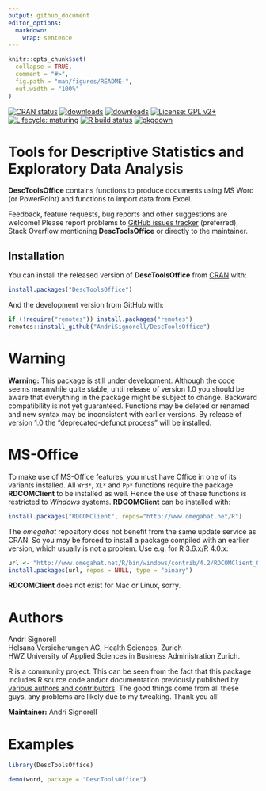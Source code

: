 ```yaml
---
output: github_document
editor_options: 
  markdown: 
    wrap: sentence
---
```


<!-- README.md is generated from README.Rmd. Please edit that file -->

```r
knitr::opts_chunk$set(
  collapse = TRUE,
  comment = "#>",
  fig.path = "man/figures/README-",
  out.width = "100%"
)
```

<!-- badges: start -->

[![CRAN status](https://www.r-pkg.org/badges/version-last-release/DescTools)](https://CRAN.R-project.org/package=DescTools) [![downloads](https://cranlogs.r-pkg.org/badges/grand-total/DescTools)](https://CRAN.R-project.org/package=DescTools) [![downloads](http://cranlogs.r-pkg.org/badges/last-week/DescTools)](https://CRAN.R-project.org/package=DescTools) [![License: GPL v2+](https://img.shields.io/badge/License-GPL%20v2+-blue.svg)](https://www.gnu.org/licenses/old-licenses/gpl-2.0.en.html) [![Lifecycle: maturing](https://img.shields.io/badge/lifecycle-maturing-blue.svg)](https://lifecycle.r-lib.org/articles/stages.html) [![R build status](https://github.com/AndriSignorell/DescTools/workflows/R-CMD-check/badge.svg)](https://github.com/AndriSignorell/DescTools/actions) [![pkgdown](https://github.com/AndriSignorell/DescTools/workflows/pkgdown/badge.svg)](https://andrisignorell.github.io/DescTools/)

<!-- badges: end -->

# Tools for Descriptive Statistics and Exploratory Data Analysis

**DescToolsOffice** contains functions to produce documents using MS Word (or PowerPoint) and functions to import data from Excel.

Feedback, feature requests, bug reports and other suggestions are welcome!
Please report problems to [GitHub issues tracker](https://github.com/AndriSignorell/DescToolsOffice/issues) (preferred), Stack Overflow mentioning **DescToolsOffice** or directly to the maintainer.

## Installation

You can install the released version of **DescToolsOffice** from [CRAN](https://CRAN.R-project.org) with:

```r
install.packages("DescToolsOffice")
```

And the development version from GitHub with:

```r
if (!require("remotes")) install.packages("remotes")
remotes::install_github("AndriSignorell/DescToolsOffice")
```

# Warning

**Warning:** This package is still under development.
Although the code seems meanwhile quite stable, until release of version 1.0 you should be aware that everything in the package might be subject to change.
Backward compatibility is not yet guaranteed.
Functions may be deleted or renamed and new syntax may be inconsistent with earlier versions.
By release of version 1.0 the "deprecated-defunct process" will be installed.

# MS-Office

To make use of MS-Office features, you must have Office in one of its variants installed.
All `Wrd*`, `XL*` and `Pp*` functions require the package **RDCOMClient** to be installed as well.
Hence the use of these functions is restricted to *Windows* systems.
**RDCOMClient** can be installed with:

```r
install.packages("RDCOMClient", repos="http://www.omegahat.net/R")
```

The *omegahat* repository does not benefit from the same update service as CRAN.
So you may be forced to install a package compiled with an earlier version, which usually is not a problem.
Use e.g. for R 3.6.x/R 4.0.x:

```r
url <- "http://www.omegahat.net/R/bin/windows/contrib/4.2/RDCOMClient_0.96-1.zip"
install.packages(url, repos = NULL, type = "binary")
```

**RDCOMClient** does not exist for Mac or Linux, sorry.

# Authors

Andri Signorell\
Helsana Versicherungen AG, Health Sciences, Zurich\
HWZ University of Applied Sciences in Business Administration Zurich.

R is a community project.
This can be seen from the fact that this package includes R source code and/or documentation previously published by [various authors and contributors](https://andrisignorell.github.io/DescToolsOffice/authors.html).
The good things come from all these guys, any problems are likely due to my tweaking.
Thank you all!

**Maintainer:** Andri Signorell

# Examples

```r
library(DescToolsOffice)
```

<!-- ## Demo "word" -->

```r
demo(word, package = "DescToolsOffice")
```
